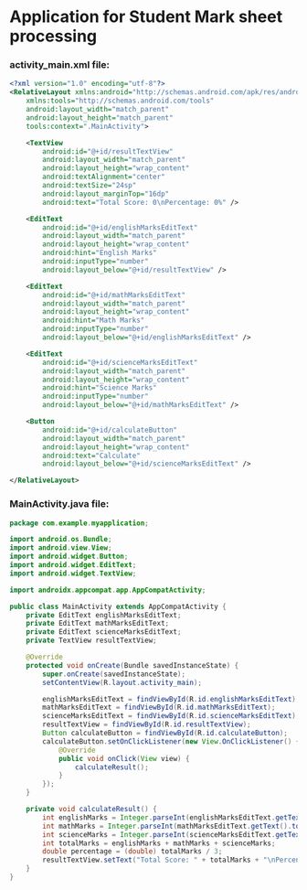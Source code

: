 # Application for Student Mark sheet processing

### activity_main.xml file:
```xml activity_main.xml
<?xml version="1.0" encoding="utf-8"?>
<RelativeLayout xmlns:android="http://schemas.android.com/apk/res/android"
    xmlns:tools="http://schemas.android.com/tools"
    android:layout_width="match_parent"
    android:layout_height="match_parent"
    tools:context=".MainActivity">

    <TextView
        android:id="@+id/resultTextView"
        android:layout_width="match_parent"
        android:layout_height="wrap_content"
        android:textAlignment="center"
        android:textSize="24sp"
        android:layout_marginTop="16dp"
        android:text="Total Score: 0\nPercentage: 0%" />

    <EditText
        android:id="@+id/englishMarksEditText"
        android:layout_width="match_parent"
        android:layout_height="wrap_content"
        android:hint="English Marks"
        android:inputType="number"
        android:layout_below="@+id/resultTextView" />

    <EditText
        android:id="@+id/mathMarksEditText"
        android:layout_width="match_parent"
        android:layout_height="wrap_content"
        android:hint="Math Marks"
        android:inputType="number"
        android:layout_below="@+id/englishMarksEditText" />

    <EditText
        android:id="@+id/scienceMarksEditText"
        android:layout_width="match_parent"
        android:layout_height="wrap_content"
        android:hint="Science Marks"
        android:inputType="number"
        android:layout_below="@+id/mathMarksEditText" />

    <Button
        android:id="@+id/calculateButton"
        android:layout_width="match_parent"
        android:layout_height="wrap_content"
        android:text="Calculate"
        android:layout_below="@+id/scienceMarksEditText" />

</RelativeLayout>
```

### MainActivity.java file:
```java MainActivity.java
package com.example.myapplication;

import android.os.Bundle;
import android.view.View;
import android.widget.Button;
import android.widget.EditText;
import android.widget.TextView;

import androidx.appcompat.app.AppCompatActivity;

public class MainActivity extends AppCompatActivity {
    private EditText englishMarksEditText;
    private EditText mathMarksEditText;
    private EditText scienceMarksEditText;
    private TextView resultTextView;

    @Override
    protected void onCreate(Bundle savedInstanceState) {
        super.onCreate(savedInstanceState);
        setContentView(R.layout.activity_main);

        englishMarksEditText = findViewById(R.id.englishMarksEditText);
        mathMarksEditText = findViewById(R.id.mathMarksEditText);
        scienceMarksEditText = findViewById(R.id.scienceMarksEditText);
        resultTextView = findViewById(R.id.resultTextView);
        Button calculateButton = findViewById(R.id.calculateButton);
        calculateButton.setOnClickListener(new View.OnClickListener() {
            @Override
            public void onClick(View view) {
                calculateResult();
            }
        });
    }

    private void calculateResult() {
        int englishMarks = Integer.parseInt(englishMarksEditText.getText().toString());
        int mathMarks = Integer.parseInt(mathMarksEditText.getText().toString());
        int scienceMarks = Integer.parseInt(scienceMarksEditText.getText().toString());
        int totalMarks = englishMarks + mathMarks + scienceMarks;
        double percentage = (double) totalMarks / 3;
        resultTextView.setText("Total Score: " + totalMarks + "\nPercentage: " + String.format("%.2f", percentage) + "%");
    }
}
```
